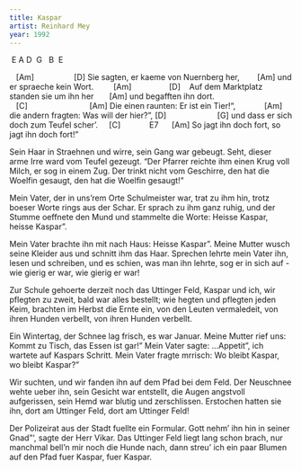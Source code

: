 ```yaml
---
title: Kaspar
artist: Reinhard Mey
year: 1992
---
```


:::{.song-grid}
 E A D  G   B  E 
:::

   [Am]                  [D]
Sie sagten, er kaeme von Nuernberg her,
       [Am]
und er spraeche kein Wort.
        [Am]                 [D]   
Auf dem Marktplatz standen sie um ihn her
      [Am]
und begafften ihn dort.
   [C]                            [Am]
Die einen raunten: Er ist ein Tier!",  
          [Am] 
die andern fragten: Was will der hier?",
[D]                       [G]
und dass er sich doch zum Teufel scher'.
    [C]             E7      [Am]
So jagt ihn doch fort, so jagt ihn doch fort!"

Sein Haar in Straehnen und wirre,
sein Gang war gebeugt.
Seht, dieser arme Irre
ward vom Teufel gezeugt.
"Der Pfarrer reichte ihm einen Krug
voll Milch, er sog in einem Zug.
Der trinkt nicht vom Geschirre,
den hat die Woelfin gesaugt,
den hat die Woelfin gesaugt!"

Mein Vater, der in uns'rem Orte
Schulmeister war,
trat zu ihm hin, trotz boeser Worte
rings aus der Schar.
Er sprach zu ihm ganz ruhig, und
der Stumme oeffnete den Mund
und stammelte die Worte:
Heisse Kaspar, heisse Kaspar".

Mein Vater brachte ihn mit nach Haus:
Heisse Kaspar".
Meine Mutter wusch seine Kleider aus
und schnitt ihm das Haar.
Sprechen lehrte mein Vater ihn,
lesen und schreiben, und es schien,
was man ihn lehrte, sog er in sich auf -
wie gierig er war, wie gierig er war!

Zur Schule gehoerte derzeit
noch das Uttinger Feld,
Kaspar und ich, wir pflegten zu zweit,
bald war alles bestellt;
wie hegten und pflegten jeden Keim,
brachten im Herbst die Ernte ein,
von den Leuten vermaledeit,
von ihren Hunden verbellt,
von ihren Hunden verbellt.

Ein Wintertag, der Schnee lag frisch,
es war Januar.
Meine Mutter rief uns: Kommt zu Tisch,
das Essen ist gar!"
Mein Vater sagte: ...Appetit",
ich wartete auf Kaspars Schritt.
Mein Vater fragte mrrisch:
Wo bleibt Kaspar, wo bleibt Kaspar?"

Wir suchten, und wir fanden ihn
auf dem Pfad bei dem Feld.
Der Neuschnee wehte ueber ihn,
sein Gesicht war entstellt,
die Augen angstvoll aufgerissen,
sein Hemd war blutig und zerschlissen.
Erstochen hatten sie ihn,
dort am Uttinger Feld, dort am Uttinger Feld!

Der Polizeirat aus der Stadt
fuellte ein Formular.
Gott nehm' ihn hin in seiner Gnad"',
sagte der Herr Vikar.
Das Uttinger Feld liegt lang schon brach,
nur manchmal bell'n mir noch die Hunde nach,
dann streu' ich ein paar Blumen auf den Pfad
fuer Kaspar, fuer Kaspar. 

